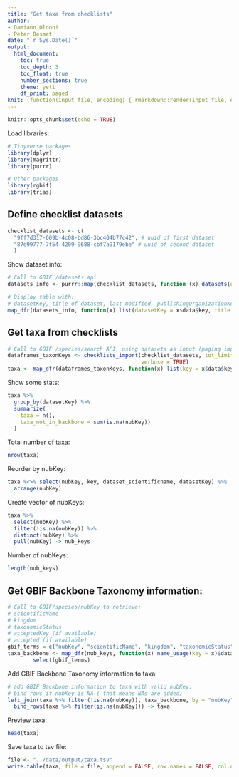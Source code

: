 ```yaml
---
title: "Get taxa from checklists"
author:
- Damiano Oldoni
- Peter Desmet
date: "`r Sys.Date()`"
output:
  html_document:
    toc: true
    toc_depth: 3
    toc_float: true
    number_sections: true
    theme: yeti
    df_print: paged
knit: (function(input_file, encoding) { rmarkdown::render(input_file, encoding = encoding, output_file = paste0("../docs/",sub(".Rmd", ".html", basename(input_file))))})
---
```


```r
knitr::opts_chunk$set(echo = TRUE)
```

Load libraries:

```r
# Tidyverse packages
library(dplyr)
library(magrittr)
library(purrr)

# Other packages
library(rgbif)
library(trias)
```

## Define checklist datasets

```r
checklist_datasets <- c(
  "9ff7d317-609b-4c08-bd86-3bc404b77c42", # uuid of first dataset
  "87e99777-7f54-4209-9688-cbf7a9179ebe" # uuid of second dataset
  )
```

Show dataset info:

```r
# Call to GBIF /datasets api
datasets_info <- purrr::map(checklist_datasets, function (x) datasets(uuid = x))

# Display table with:
# datasetKey, title of dataset, last modified, publishingOrganizationKey, doi
map_dfr(datasets_info, function(x) list(datasetKey = x$data$key, title = x$data$title, modified = x$data$modified, publisher = x$data$publishingOrganizationKey, doi = x$data$doi))
```


## Get taxa from checklists

```r
# Call to GBIF /species/search API, using datasets as input (paging implemented)
dataframes_taxonKeys <- checklists_import(checklist_datasets, tot_limit = NULL, 
                                          verbose = TRUE)
taxa <- map_dfr(dataframes_taxonKeys, function(x) list(key = x$data$key, dataset_scientificname = x$data$scientificName, datasetKey = x$data$datasetKey, nubKey = x$data$nubKey))
```


Show some stats:

```r
taxa %>%
  group_by(datasetKey) %>%
  summarize(
    taxa = n(),
    taxa_not_in_backbone = sum(is.na(nubKey))
  )
```

Total number of taxa:

```r
nrow(taxa)
```

Reorder by nubKey:

```r
taxa %<>% select(nubKey, key, dataset_scientificname, datasetKey) %>%
  arrange(nubKey)
```

Create vector of nubKeys:

```r
taxa %>%
  select(nubKey) %>%
  filter(!is.na(nubKey)) %>%
  distinct(nubKey) %>%
  pull(nubKey) -> nub_keys
```

Number of nubKeys:

```r
length(nub_keys)
```

## Get GBIF Backbone Taxonomy information:

```r
# Call to GBIF/species/nubKey to retrieve:
# scientificName
# kingdom
# taxonomicStatus
# acceptedKey (if available)
# accepted (if available)
gbif_terms = c("nubKey", "scientificName", "kingdom", "taxonomicStatus", "acceptedKey", "accepted")
taxa_backbone <- map_dfr(nub_keys, function(x) name_usage(key = x)$data) %>%
        select(gbif_terms)
```

Add  GBIF Backbone Taxonomy information to taxa:

```r
# add GBIF Backbone information to taxa with valid nubKey.
# bind rows if nubKey is NA ( that means NAs are added)
left_join(taxa %>% filter(!is.na(nubKey)), taxa_backbone, by = "nubKey") %>%
  bind_rows(taxa %>% filter(is.na(nubKey))) -> taxa
```

Preview taxa:

```r
head(taxa)
```

Save taxa to tsv file:

```r
file <- "../data/output/taxa.tsv"
write.table(taxa, file = file, append = FALSE, row.names = FALSE, col.names = TRUE, sep = "\t", quote = FALSE)
```
